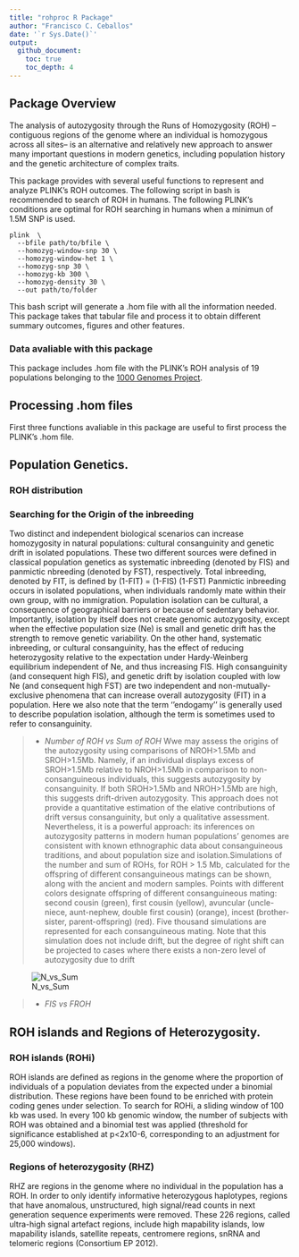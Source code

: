 ```yaml
---
title: "rohproc R Package"
author: "Francisco C. Ceballos"
date: '`r Sys.Date()`'
output: 
  github_document:
    toc: true
    toc_depth: 4
---
```


## Package Overview

The analysis of autozygosity through the Runs of Homozygosity (ROH) --contiguous regions of the genome where an individual is homozygous across all sites-- is an alternative and relatively new approach to answer many important questions in modern genetics, including population history and the genetic architecture of complex traits.

This package provides with several useful functions to represent and analyze PLINK's ROH outcomes. The following script in bash is recommended to search of ROH in humans. The following PLINK's conditions are optimal for ROH searching in humans when a minimun of 1.5M SNP is used.

```{=html}
<pre><code>plink  \
  --bfile path/to/bfile \
  --homozyg-window-snp 30 \
  --homozyg-window-het 1 \
  --homozyg-snp 30 \
  --homozyg-kb 300 \
  --homozyg-density 30 \
  --out path/to/folder
</code></pre>
```
This bash script will generate a .hom file with all the information needed. This package takes that tabular file and process it to obtain different summary outcomes, figures and other features.

### Data avaliable with this package

This package includes .hom file with the PLINK's ROH analysis of 19 populations belonging to the [1000 Genomes Project](https://www.internationalgenome.org/).

## Processing .hom files

First three functions avaliable in this package are useful to first process the PLINK's .hom file.

## Population Genetics.

### ROH distribution

### Searching for the Origin of the inbreeding

Two distinct and independent biological scenarios can increase homozygosity in natural populations: cultural consanguinity and genetic drift in isolated populations. These two different sources were defined in classical population genetics as systematic inbreeding (denoted by FIS) and panmictic nbreeding (denoted by FST), respectively. Total inbreeding, denoted by FIT, is defined by (1-FIT) = (1-FIS) (1-FST) Panmictic inbreeding occurs in isolated populations, when individuals randomly mate within their own group, with no immigration. Population isolation can be cultural, a consequence of geographical barriers or because of sedentary behavior. Importantly, isolation by itself does not create genomic autozygosity, except when the effective population size (Ne) is small and genetic drift has the strength to remove genetic variability. On the other hand, systematic inbreeding, or cultural consanguinity, has the effect of reducing heterozygosity relative to the expectation under Hardy-Weinberg equilibrium independent of Ne, and thus increasing FIS. High consanguinity (and consequent high FIS), and genetic drift by isolation coupled with low Ne (and consequent high FST) are two independent and non-mutually-exclusive phenomena that can increase overall autozygosity (FIT) in a population. Here we also note that the term ''endogamy'' is generally used to describe population isolation, although the term is sometimes used to refer to consanguinity.

> -   *Number of ROH vs Sum of ROH* Wwe may assess the origins of the autozygosity using comparisons of NROH\>1.5Mb and SROH\>1.5Mb. Namely, if an individual displays excess of SROH\>1.5Mb relative to NROH\>1.5Mb in comparison to non-consanguineous individuals, this suggests autozygosity by consanguinity. If both SROH\>1.5Mb and NROH\>1.5Mb are high, this suggests drift-driven autozygosity. This approach does not provide a quantitative estimation of the elative contributions of drift versus consanguinity, but only a qualitative assessment. Nevertheless, it is a powerful approach: its inferences on autozygosity patterns in modern human populations' genomes are consistent with known ethnographic data about consanguineous traditions, and about population size and isolation.Simulations of the number and sum of ROHs, for ROH \> 1.5 Mb, calculated for the offspring of different consanguineous matings can be shown, along with the ancient and modern samples. Points with different colors designate offspring of different consanguineous mating: second cousin (green), first cousin (yellow), avuncular (uncle-niece, aunt-nephew, double first cousin) (orange), incest (brother-sister, parent-offspring) (red). Five thousand simulations are represented for each consanguineous mating. Note that this simulation does not include drift, but the degree of right shift can be projected to cases where there exists a non-zero level of autozygosity due to drift

![N_vs_Sum](C:/Users/Rembukai/Desktop/R_scripts/ROH_pack/imagenes/n_vs_s.jpg)

> -   *FIS vs FROH*

## ROH islands and Regions of Heterozygosity.

### ROH islands (ROHi)

ROH islands are defined as regions in the genome where the proportion of individuals of a population deviates from the expected under a binomial distribution. These regions have been found to be enriched with protein coding genes under selection. To search for ROHi, a sliding window of 100 kb was used. In every 100 kb genomic window, the number of subjects with ROH was obtained and a binomial test was applied (threshold for significance established at p\<2x10-6, corresponding to an adjustment for 25,000 windows).

### Regions of heterozygosity (RHZ)

RHZ are regions in the genome where no individual in the population has a ROH. In order to only identify informative heterozygous haplotypes, regions that have anomalous, unstructured, high signal/read counts in next generation sequence experiments were removed. These 226 regions, called ultra-high signal artefact regions, include high mapability islands, low mapability islands, satellite repeats, centromere regions, snRNA and telomeric regions (Consortium EP 2012).
